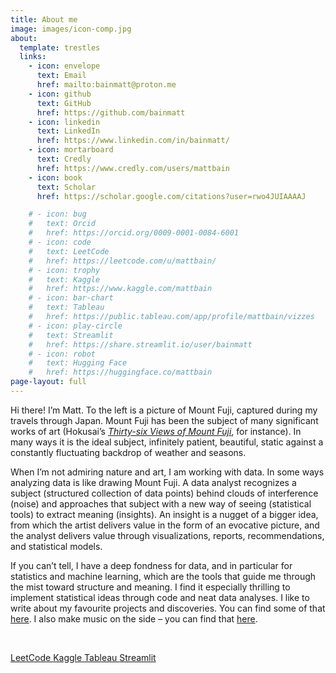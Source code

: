 ```yaml
---
title: About me
image: images/icon-comp.jpg
about:
  template: trestles
  links:
    - icon: envelope
      text: Email
      href: mailto:bainmatt@proton.me
    - icon: github
      text: GitHub
      href: https://github.com/bainmatt
    - icon: linkedin
      text: LinkedIn
      href: https://www.linkedin.com/in/bainmatt/
    - icon: mortarboard
      text: Credly
      href: https://www.credly.com/users/mattbain
    - icon: book
      text: Scholar
      href: https://scholar.google.com/citations?user=rwo4JUIAAAAJ

    # - icon: bug
    #   text: Orcid
    #   href: https://orcid.org/0009-0001-0084-6001
    # - icon: code
    #   text: LeetCode
    #   href: https://leetcode.com/u/mattbain/
    # - icon: trophy
    #   text: Kaggle
    #   href: https://www.kaggle.com/mattbain
    # - icon: bar-chart
    #   text: Tableau
    #   href: https://public.tableau.com/app/profile/mattbain/vizzes
    # - icon: play-circle
    #   text: Streamlit
    #   href: https://share.streamlit.io/user/bainmatt
    # - icon: robot
    #   text: Hugging Face
    #   href: https://huggingface.co/mattbain
page-layout: full
---
```


Hi there! I'm Matt. To the left is a picture of Mount Fuji, captured
during my travels through Japan. Mount Fuji has been the subject of many
significant works of art (Hokusai's [*Thirty-six Views of Mount
Fuji*](https://en.wikipedia.org/wiki/Thirty-six_Views_of_Mount_Fuji),
for instance). In many ways it is the ideal subject, infinitely patient,
beautiful, static against a constantly fluctuating backdrop of weather
and seasons.

When I'm not admiring nature and art, I am working
with data. In some ways analyzing data is like drawing Mount Fuji. A
data analyst recognizes a subject (structured collection of data points)
behind clouds of interference (noise) and approaches that subject with a
new way of seeing (statistical tools) to extract meaning (insights). An
insight is a nugget of a bigger idea, from which the artist delivers
value in the form of an evocative picture, and the analyst delivers
value through visualizations, reports, recommendations, and statistical
models.

If you can't tell, I have a deep fondness for data, and
in particular for statistics and machine learning, which are the tools
that guide me through the mist toward structure and meaning. I find it
especially thrilling to implement statistical ideas through code and
neat data analyses. I like to write about my favourite projects and
discoveries. You can find some of that [here](posts.html). I also make
music on the side -- you can find that [here](music.html).

<br>

::: centered
<a href="https://leetcode.com/u/mattbain/" class="btn-custom"><i class="bi bi-code"></i> LeetCode </a>
<a href="https://www.kaggle.com/mattbain" class="btn-custom"><i class="bi bi-trophy"></i> Kaggle </a>
<a href="https://public.tableau.com/app/profile/mattbain/vizzes" class="btn-custom"><i class="bi bi-bar-chart"></i> Tableau </a>
<a href="https://share.streamlit.io/user/bainmatt" class="btn-custom"><i class="bi bi-play-circle"></i> Streamlit </a>
<!-- <a href="https://huggingface.co/mattbain" class="btn-custom"><i class="bi bi-robot"></i> Hugging Face </a> -->
:::
